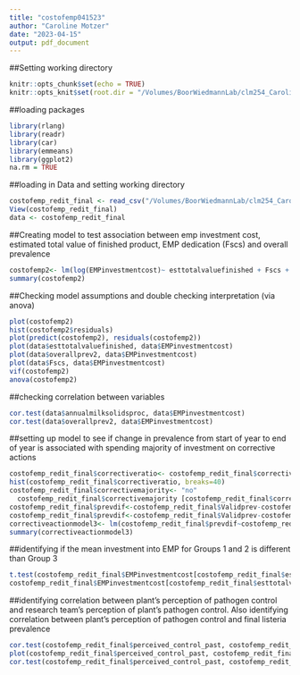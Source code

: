 ```yaml
---
title: "costofemp041523"
author: "Caroline Motzer"
date: "2023-04-15"
output: pdf_document
---
```

##Setting working directory
```r
knitr::opts_chunk$set(echo = TRUE)
knitr::opts_knit$set(root.dir = "/Volumes/BoorWiedmannLab/clm254_CarolineMotzer/Cost of EMP project/Data")
```
##loading packages
```r
library(rlang)
library(readr)
library(car)
library(emmeans)
library(ggplot2)
na.rm = TRUE
```

##loading in Data and setting working directory
```r
costofemp_redit_final <- read_csv("/Volumes/BoorWiedmannLab/clm254_CarolineMotzer/Cost of EMP project/Data/costofemp_redit_final.csv")
View(costofemp_redit_final)
data <- costofemp_redit_final
```
##Creating model to test association between emp investment cost, estimated total value of finished product, EMP dedication (Fscs) and overall prevalence
```r
costofemp2<- lm(log(EMPinvestmentcost)~ esttotalvaluefinished + Fscs + overallprev2 + annualmilksolidsproc, data = data)
summary(costofemp2)
```
##Checking model assumptions and double checking interpretation (via anova)
```r
plot(costofemp2)
hist(costofemp2$residuals)
plot(predict(costofemp2), residuals(costofemp2))
plot(data$esttotalvaluefinished, data$EMPinvestmentcost)
plot(data$overallprev2, data$EMPinvestmentcost)
plot(data$Fscs, data$EMPinvestmentcost)
vif(costofemp2)
anova(costofemp2)
```

##checking correlation between variables
```r
cor.test(data$annualmilksolidsproc, data$EMPinvestmentcost)
cor.test(data$overallprev2, data$EMPinvestmentcost)
```
##setting up model to see if change in prevalence from start of year to end of year is associated with spending majority of investment on corrective actions
```r
costofemp_redit_final$correctiveratio<- costofemp_redit_final$correctiveactionscost/costofemp_redit_final$EMPinvestmentcost
hist(costofemp_redit_final$correctiveratio, breaks=40)
costofemp_redit_final$correctivemajority<- "no"
  costofemp_redit_final$correctivemajority [costofemp_redit_final$correctiveratio>0.8]<-"yes"
costofemp_redit_final$prevdif<-costofemp_redit_final$Validprev-costofemp_redit_final$Initialprev
costofemp_redit_final$prevdif<-costofemp_redit_final$Validprev-costofemp_redit_final$Initialprev
correctiveactionmodel3<- lm(costofemp_redit_final$prevdif~costofemp_redit_final$correctivemajority)
summary(correctiveactionmodel3)
```
##identifying if the mean investment into EMP for Groups 1 and 2 is different than Group 3
```r
t.test(costofemp_redit_final$EMPinvestmentcost[costofemp_redit_final$esttotalvaluefinished<200001], mu=12613.12)
costofemp_redit_final$EMPinvestmentcost[costofemp_redit_final$esttotalvaluefinished<200001]
```
##identifying correlation between plant's perception of pathogen control and research team's perception of plant's pathogen control. Also identifying correlation between plant's perception of pathogen control and final listeria prevalence
```r
cor.test(costofemp_redit_final$perceived_control_past, costofemp_redit_final$research_control_past)
plot(costofemp_redit_final$perceived_control_past, costofemp_redit_final$research_control_past)
cor.test(costofemp_redit_final$perceived_control_past, costofemp_redit_final$Validprev)
```
